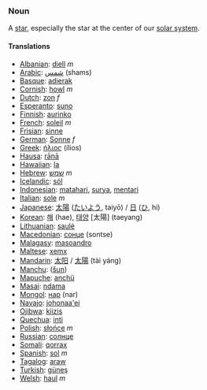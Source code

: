 ===Noun===

A [[star]], especially the star at the center of our [[solar system]].

====Translations====

*[[Albanian]]: [[diell]] ''m''
*[[Arabic]]: [[شمس]] (shams)
*[[Basque]]: [[adierak]]
*[[Cornish]]: [[howl]] ''m''
*[[Dutch]]: [[zon]] ''f''
*[[Esperanto]]: [[suno]]
*[[Finnish]]: [[aurinko]]
*[[French]]: [[soleil]] ''m''
*[[Frisian]]: [[sinne]]
*[[German]]: [[Sonne]] ''f''
*[[Greek]]: [[ήλιος]] (ílios)
*[[Hausa]]: [[rānā]]
*[[Hawaiian]]: [[la]]
*[[Hebrew]]: [[שמש]] ''m''
*[[Icelandic]]: [[sól]]
*[[Indonesian]]: [[matahari]], [[surya]], [[mentari]]
*[[Italian]]: [[sole]] ''m''
*[[Japanese]]: [[太陽]] ([[たいよう]], taiyō) / [[日]] ([[ひ]], hi)
*[[Korean]]: [[해]] (hae), [[태양]] [太陽] (taeyang)
*[[Lithuanian]]: [[saulė]]
*[[Macedonian]]: [[сонце]] (sontse)
*[[Malagasy]]: [[masoandro]]
*[[Maltese]]: [[xemx]]
*[[Mandarin]]: [[太阳]] / [[太陽]] (tài yáng)
*[[Manchu]]: ([[šun]])
*[[Mapuche]]: [[anchü]]
*[[Masai]]: [[ndama]]
*[[Mongol]]: [[нар]] (nar)
*[[Navajo]]: [[johonaa'ei]]
*[[Ojibwa]]: [[kiizis]]
*[[Quechua]]: [[inti]]
*[[Polish]]: [[słońce]] ''m''
*[[Russian]]: [[солнце]]
*[[Somali]]: [[qorrax]]
*[[Spanish]]: [[sol]] ''m''
*[[Tagalog]]: [[araw]]
*[[Turkish]]: [[güneş]]
*[[Welsh]]: [[haul]] ''m''
